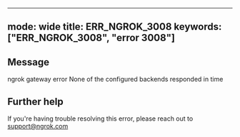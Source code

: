 
---
mode: wide
title: ERR_NGROK_3008
keywords: ["ERR_NGROK_3008", "error 3008"]
---

## Message
ngrok gateway error
None of the configured backends responded in time




## Further help
If you're having trouble resolving this error, please reach out to [support@ngrok.com](mailto:support@ngrok.com?subject=Help%20with%20ERR_NGROK_3008)

